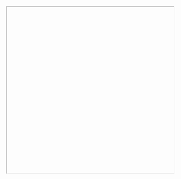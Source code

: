 
<Head>
  <title>Who I Am</title>
</Head>


<Iframe url="https://magenta.tensorflow.org/demos/performance_rnn/index.html#2|2,0,1,0,1,1,0,1,0,1,0,1|1,1,1,1,1,1,1,1,1,1,1,1|1,1,1,1,1,1,1,1,1,1,1,1|false"
        width="450px"
        height="450px"
        display="initial"
        position="relative"
        allowFullScreen/>

### El sentido de la vida, el universo y todo lo demás

---


<BregyLogo/>

---

> "Solo podemos ver poco del futuro, pero lo suficiente para darnos cuenta de que hay mucho que hacer"

— Alan Turing

---



![](https://github.com/bregydoc/whoiam-pitch/raw/master/images/leonardo-da-vinci.jpg)

## Leonardo Da Vinci
<ul style={{textAlign: "left"}}>
  <Appear>
    <li>Visionario y autodidacta</li>
    <li>Una mente altamente curiosa</li>
    <li>Detallista y analítico</li>
  </Appear>
</ul>

---

# Mis pasiones e intereses

---

![](https://github.com/bregydoc/whoiam-pitch/raw/master/images/brain.png)
#### Consciencia e Inteligencia Artificial

---

![](https://github.com/bregydoc/whoiam-pitch/raw/master/images/opensource.png)
#### Codigo abierto, aporte a la comunidad

---

No sé que más poner aquí

---